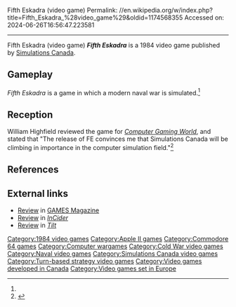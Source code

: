 Fifth Eskadra (video game)
Permalink: //en.wikipedia.org/w/index.php?title=Fifth_Eskadra_%28video_game%29&oldid=1174568355
Accessed on: 2024-06-26T16:56:47.223581



------
Fifth Eskadra (video game)
{{More footnotes needed|date=September 2023}}
{{italic title}}
{{Short description|1984 strategy video game}}
{{Infobox video game
| collapsible = 
| state = 
| italic title = 
| title = Fifth Eskadra
| image = Fifth Eskadra cover.png
| alt = 
| caption = 
| developer = [[Simulations Canada]]
| publisher = [[Simulations Canada]]
| series = 
| engine = 
| platforms = [[Apple II]], [[Commodore 64]]
| released = 1984
| genre = Strategy
| modes = 
}}'''''Fifth Eskadra''''' is a 1984 video game published by [[Simulations Canada]].

==Gameplay==
''Fifth Eskadra'' is a game in which a modern naval war is simulated.<ref name="CGW17"/>

==Reception==
William Highfield reviewed the game for ''[[Computer Gaming World]]'', and stated that "The release of FE convinces me that Simulations Canada will be climbing in importance in the computer simulation field."<ref name="CGW17">{{cite magazine |last=Highfield |first=William |title=Fifth Eskadra: Modern Conflict in the Mediterranean |magazine=Computer Gaming World |date=August 1984 |volume=1 |issue=17 |pages=11, 38}}</ref>

==References==
{{reflist}}

==External links==
{{MobyGames|/fifth-eskadra}}
*[https://archive.org/details/games-58-1984-december/page/58/mode/2up Review] in [[GAMES Magazine]]
*[https://archive.org/details/sim_incider-a_1985-07_3_7/page/n109/mode/2up Review] in ''[[InCider]]''
*[https://archive.org/details/Tilt041/page/n31/mode/2up Review] in ''[[Tilt (French magazine)|Tilt]]''

{{Simulations Canada}}

[[Category:1984 video games]]
[[Category:Apple II games]]
[[Category:Commodore 64 games]]
[[Category:Computer wargames]]
[[Category:Cold War video games]]
[[Category:Naval video games]]
[[Category:Simulations Canada video games]]
[[Category:Turn-based strategy video games]]
[[Category:Video games developed in Canada]]
[[Category:Video games set in Europe]]